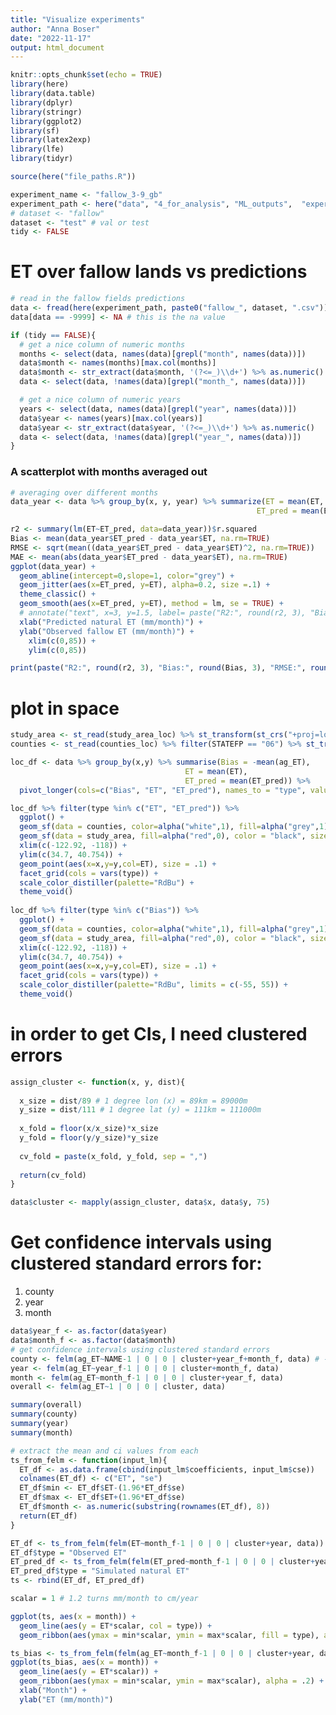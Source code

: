 ```yaml
---
title: "Visualize experiments"
author: "Anna Boser"
date: "2022-11-17"
output: html_document
---
```


```r
knitr::opts_chunk$set(echo = TRUE)
library(here)
library(data.table)
library(dplyr)
library(stringr)
library(ggplot2)
library(sf)
library(latex2exp)
library(lfe)
library(tidyr)

source(here("file_paths.R"))
```

```r
experiment_name <- "fallow_3-9_gb"
experiment_path <- here("data", "4_for_analysis", "ML_outputs",  "experiments", experiment_name)
# dataset <- "fallow"
dataset <- "test" # val or test
tidy <- FALSE
```

# ET over fallow lands vs predictions
```r
# read in the fallow fields predictions
data <- fread(here(experiment_path, paste0("fallow_", dataset, ".csv")))
data[data == -9999] <- NA # this is the na value

if (tidy == FALSE){
  # get a nice column of numeric months
  months <- select(data, names(data)[grepl("month", names(data))])
  data$month <- names(months)[max.col(months)] 
  data$month <- str_extract(data$month, '(?<=_)\\d+') %>% as.numeric()
  data <- select(data, !names(data)[grepl("month_", names(data))])

  # get a nice column of numeric years
  years <- select(data, names(data)[grepl("year", names(data))])
  data$year <- names(years)[max.col(years)] 
  data$year <- str_extract(data$year, '(?<=_)\\d+') %>% as.numeric()
  data <- select(data, !names(data)[grepl("year_", names(data))])
}
```

### A scatterplot with months averaged out
```r
# averaging over different months
data_year <- data %>% group_by(x, y, year) %>% summarize(ET = mean(ET, na.rm=TRUE), 
                                                       ET_pred = mean(ET_pred, na.rm=TRUE))

r2 <- summary(lm(ET~ET_pred, data=data_year))$r.squared 
Bias <- mean(data_year$ET_pred - data_year$ET, na.rm=TRUE)
RMSE <- sqrt(mean((data_year$ET_pred - data_year$ET)^2, na.rm=TRUE))
MAE <- mean(abs(data_year$ET_pred - data_year$ET), na.rm=TRUE)
ggplot(data_year) +
  geom_abline(intercept=0,slope=1, color="grey") + 
  geom_jitter(aes(x=ET_pred, y=ET), alpha=0.2, size =.1) + 
  theme_classic() + 
  geom_smooth(aes(x=ET_pred, y=ET), method = lm, se = TRUE) +
  # annotate("text", x=3, y=1.5, label= paste("R2:", round(r2, 3), "Bias:", round(Bias, 3))) + 
  xlab("Predicted natural ET (mm/month)") + 
  ylab("Observed fallow ET (mm/month)") +
    xlim(c(0,85)) + 
    ylim(c(0,85))

print(paste("R2:", round(r2, 3), "Bias:", round(Bias, 3), "RMSE:", round(RMSE, 3), "MAE:", round(MAE, 3)))
```

# plot in space
```r
study_area <- st_read(study_area_loc) %>% st_transform(st_crs("+proj=longlat +datum=WGS84"))
counties <- st_read(counties_loc) %>% filter(STATEFP == "06") %>% st_transform(st_crs("+proj=longlat +datum=WGS84"))

loc_df <- data %>% group_by(x,y) %>% summarise(Bias = -mean(ag_ET), 
                                       ET = mean(ET), 
                                       ET_pred = mean(ET_pred)) %>%
  pivot_longer(cols=c("Bias", "ET", "ET_pred"), names_to = "type", values_to = "ET")

loc_df %>% filter(type %in% c("ET", "ET_pred")) %>%
  ggplot() + 
  geom_sf(data = counties, color=alpha("white",1), fill=alpha("grey",1), size = .2) + 
  geom_sf(data = study_area, fill=alpha("red",0), color = "black", size = .2) + 
  xlim(c(-122.92, -118)) + 
  ylim(c(34.7, 40.754)) + 
  geom_point(aes(x=x,y=y,col=ET), size = .1) + 
  facet_grid(cols = vars(type)) + 
  scale_color_distiller(palette="RdBu") + 
  theme_void()
  
loc_df %>% filter(type %in% c("Bias")) %>%
  ggplot() + 
  geom_sf(data = counties, color=alpha("white",1), fill=alpha("grey",1), size = .2) + 
  geom_sf(data = study_area, fill=alpha("red",0), color = "black", size = .2) + 
  xlim(c(-122.92, -118)) + 
  ylim(c(34.7, 40.754)) + 
  geom_point(aes(x=x,y=y,col=ET), size = .1) + 
  facet_grid(cols = vars(type)) + 
  scale_color_distiller(palette="RdBu", limits = c(-55, 55)) + 
  theme_void()
```

# in order to get CIs, I need clustered errors
```r
assign_cluster <- function(x, y, dist){
  
  x_size = dist/89 # 1 degree lon (x) = 89km = 89000m
  y_size = dist/111 # 1 degree lat (y) = 111km = 111000m
  
  x_fold = floor(x/x_size)*x_size
  y_fold = floor(y/y_size)*y_size
  
  cv_fold = paste(x_fold, y_fold, sep = ",")
  
  return(cv_fold)
}

data$cluster <- mapply(assign_cluster, data$x, data$y, 75)
```


# Get confidence intervals using clustered standard errors for: 
1. county
2. year
3. month
```r
data$year_f <- as.factor(data$year)
data$month_f <- as.factor(data$month)
# get confidence intervals using clustered standard errors
county <- felm(ag_ET~NAME-1 | 0 | 0 | cluster+year_f+month_f, data) # -1 means no intercept
year <- felm(ag_ET~year_f-1 | 0 | 0 | cluster+month_f, data)
month <- felm(ag_ET~month_f-1 | 0 | 0 | cluster+year_f, data)
overall <- felm(ag_ET~1 | 0 | 0 | cluster, data)

summary(overall)
summary(county)
summary(year)
summary(month)
```

```r
# extract the mean and ci values from each
ts_from_felm <- function(input_lm){
  ET_df <- as.data.frame(cbind(input_lm$coefficients, input_lm$cse))
  colnames(ET_df) <- c("ET", "se")
  ET_df$min <- ET_df$ET-(1.96*ET_df$se)
  ET_df$max <- ET_df$ET+(1.96*ET_df$se)
  ET_df$month <- as.numeric(substring(rownames(ET_df), 8))
  return(ET_df)
}

ET_df <- ts_from_felm(felm(ET~month_f-1 | 0 | 0 | cluster+year, data))
ET_df$type = "Observed ET"
ET_pred_df <- ts_from_felm(felm(ET_pred~month_f-1 | 0 | 0 | cluster+year, data))
ET_pred_df$type = "Simulated natural ET"
ts <- rbind(ET_df, ET_pred_df)

scalar = 1 # 1.2 turns mm/month to cm/year

ggplot(ts, aes(x = month)) + 
  geom_line(aes(y = ET*scalar, col = type)) + 
  geom_ribbon(aes(ymax = min*scalar, ymin = max*scalar, fill = type), alpha = .2)

ts_bias <- ts_from_felm(felm(ag_ET~month_f-1 | 0 | 0 | cluster+year, data))
ggplot(ts_bias, aes(x = month)) + 
  geom_line(aes(y = ET*scalar)) + 
  geom_ribbon(aes(ymax = min*scalar, ymin = max*scalar), alpha = .2) +
  xlab("Month") + 
  ylab("ET (mm/month)")
```

